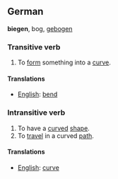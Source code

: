 ==German==
'''biegen''', bog, [[gebogen]]

===Transitive verb===
# To [[form]] something into a [[curve]].

====Translations====
*[[English]]: [[bend]]

===Intransitive verb===
# To have a [[curve]]d [[shape]]. 
# To [[travel]] in a curved [[path]].

====Translations====
*[[English]]: [[curve]]